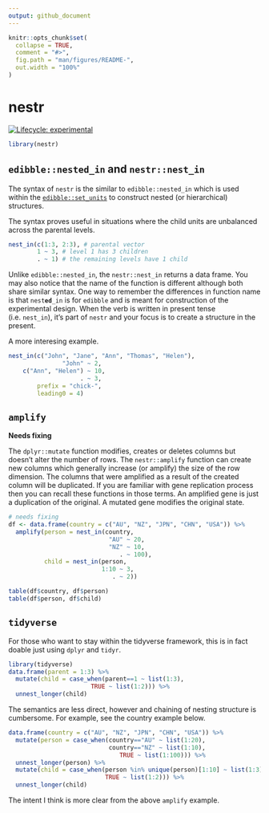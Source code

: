 ```yaml
---
output: github_document
---
```


<!-- README.md is generated from README.Rmd. Please edit that file -->

```r
knitr::opts_chunk$set(
  collapse = TRUE,
  comment = "#>",
  fig.path = "man/figures/README-",
  out.width = "100%"
)
```

# nestr

<!-- badges: start -->
[![Lifecycle: experimental](https://img.shields.io/badge/lifecycle-experimental-orange.svg)](https://www.tidyverse.org/lifecycle/#experimental)
<!-- badges: end -->


```r
library(nestr)
```

## `edibble::nested_in` and `nestr::nest_in`

The syntax of `nestr` is the similar to `edibble::nested_in` which is used within the [`edibble::set_units`](https://edibble.emitanaka.org/reference/set_units.html) to construct nested (or hierarchical) structures. 

The syntax proves useful in situations where the child units are unbalanced across the parental levels. 

```r
nest_in(c(1:3, 2:3), # parental vector
        1 ~ 3, # level 1 has 3 children
        . ~ 1) # the remaining levels have 1 child 
```




Unlike `edibble::nested_in`, the `nestr::nest_in` returns a data frame. You may also notice that the name of the function is different although both share similar syntax. One way to remember the differences in function name is that `nest`**`ed`**`_in` is for `edibble` and is meant for construction of the experimental design. When the verb is written in present tense (i.e. `nest_in`), it's part of `nestr` and your focus is to create a structure in the present.



A more interesing example.

```r
nest_in(c("John", "Jane", "Ann", "Thomas", "Helen"), 
               "John" ~ 2,
    c("Ann", "Helen") ~ 10,
                    . ~ 3,
        prefix = "chick-",
        leading0 = 4)
```


## `amplify`

**Needs fixing**

The `dplyr::mutate` function modifies, creates or deletes columns but doesn't alter the number of rows. The `nestr::amplify` function can create new columns which generally increase (or amplify) the size of the row dimension. The columns that were amplified as a result of the created column will be duplicated. If you are familiar with gene replication process then you can recall these functions in those terms. An amplified gene is just a duplication of the original. A mutated gene modifies the original state.

```r
# needs fixing
df <- data.frame(country = c("AU", "NZ", "JPN", "CHN", "USA")) %>% 
  amplify(person = nest_in(country, 
                            "AU" ~ 20,
                            "NZ" ~ 10,
                               . ~ 100),
          child = nest_in(person, 
                          1:10 ~ 3,
                             . ~ 2))

table(df$country, df$person)
table(df$person, df$child)
```


## `tidyverse`

For those who want to stay within the tidyverse framework, this is in fact doable just using `dplyr` and `tidyr`. 

```r
library(tidyverse)
data.frame(parent = 1:3) %>% 
  mutate(child = case_when(parent==1 ~ list(1:3),
                       TRUE ~ list(1:2))) %>% 
  unnest_longer(child)
```

The semantics are less direct, however and chaining of nesting structure is cumbersome. For example, see the country example below.


```r
data.frame(country = c("AU", "NZ", "JPN", "CHN", "USA")) %>% 
  mutate(person = case_when(country=="AU" ~ list(1:20),
                            country=="NZ" ~ list(1:10),
                               TRUE ~ list(1:100))) %>% 
  unnest_longer(person) %>% 
  mutate(child = case_when(person %in% unique(person)[1:10] ~ list(1:3),
                           TRUE ~ list(1:2))) %>% 
  unnest_longer(child)
```

The intent I think is more clear from the above `amplify` example.

